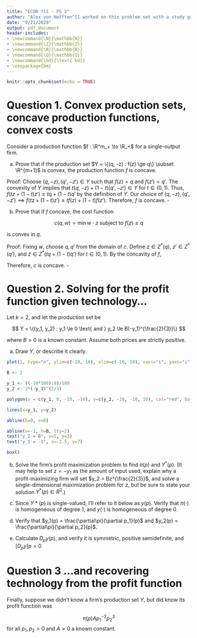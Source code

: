 ```yaml
---
title: "ECON 711 - PS 2"
author: "Alex von Hafften^[I worked on this problem set with a study group of Michael Nattinger, Andrew Smith, Tyler Welch, and Ryan Mather. I also discussed problems with Emily Case, Sarah Bass, and Danny Edgel.]"
date: "9/21/2020"
output: pdf_document
header-includes:
- \newcommand{\N}{\mathbb{N}}
- \newcommand{\Z}{\mathbb{Z}}
- \newcommand{\R}{\mathbb{R}}
- \newcommand{\Q}{\mathbb{Q}}
- \newcommand{\bd}{\text{ bd}}
- \usepackage{bm}
---
```


```r
knitr::opts_chunk$set(echo = TRUE)
```

# Question 1. Convex production sets, concave production functions, convex costs

Consider a production function $f : \R^m_+ \to \R_+$ for a single-output firm.

(a) Prove that if the production set $Y = \{(q, -z) : f(z) \ge q\} \subset \R^{m+1}$ is convex, the production function $f$ is concave.

Proof: Choose $(q, -z), (q', -z') \in Y$ such that $f(z)=q$ and $f(z')=q'$. The convexity of $Y$ implies that $t(q, -z) + (1-t) (q', -z') \in Y$ for $t \in (0, 1)$. Thus, $f(tz + (1-t)z') \ge tq+(1-t)q'$ by the definition of $Y$. Our choice of $(q, -z), (q', -z') \implies f(tz + (1-t)z') \ge tf(z)+(1-t)f(z')$.  Therefore, $f$ is concave. $\square$

(b) Prove that if $f$ concave, the cost function

$$
c(q, w) = \min w \cdot z \text{ subject to } f(z) \ge q
$$

is convex in $q$.

Proof:  Fixing $w$, choose $q, q'$ from the domain of $c$.  Define $z \in Z^*(q)$, $z' \in Z^*(q')$, and $\tilde{z} \in Z^*(tq+(1-t)q')$ for $t \in (0, 1)$.  By the concavity of $f$,

\begin{align*}
\tilde{z} &\le tz+(1-t)z' \\
\implies w\tilde{z} &\le w(tz+(1-t)z') \\
\implies w\tilde{z} &\le twz+(1-t)wz') \\
\implies c(f(\tilde{z}), w) &\le tc(f(z), w)+(1-t)c(f(z'), w) \\
\implies c(tq+(1-t)q', w) &\le tc(q, w)+(1-t)c(q', w)
\end{align*}

Therefore, $c$ is concave. $\square$

\pagebreak

# Question 2. Solving for the profit function given technology...

Let $k=2$, and let the production set be

$$
Y = \{(y_1, y_2) : y_1 \le 0 \text{ and } y_2 \le B(-y_1)^{\frac{2}{3}}\}
$$

where $B > 0$ is a known constant.  Assume both prices are strictly positive.

(a) Draw $Y$, or describe it clearly.

```r
plot(1, type="n", ylim=c(-10, 10), xlim=c(-10, 10), xaxs="i", yaxs="i", xlab="y_1", ylab="y_2", axes = FALSE)

B <- 2

y_1 <- ((-10*100):0)/100
y_2 <- 2*(-y_1)^(2/3)

polygon(x = c(y_1, 0, -10, -10), y=c(y_2, -10, -10, 10), col="red", border = "red")

lines(x=y_1, y=y_2)

abline(h=0, v=0)

abline(v=-1, h=B, lty=2)
text("y_2 = B", x=5, y=3)
text("y_1 = -1", x=-2.5, y=7)

box()

```

(b) Solve the firm's profit maximization problem to find $\pi(p)$ and $Y^*(p)$. (It may help to set $z=-y_1$ as the amount of input used, explain why a profit-maximizing firm will set $y_2 = Bz^{\frac{2}{3}}$, and solve a single-dimensional maximization problem for $z$, but be sure to state your solution $Y^*(p) \in R^2$.)

(c) Since $Y*(p)$ is single-valued, I'll refer to it below as $y(p)$.  Verify that $\pi(\cdot)$ is homogeneous of degree 1, and $y(\cdot)$ is homogeneous of degree 0.

(d) Verify that $y_1(p) = \frac{\partial\pi}{\partial p_1}(p)$ and $y_2(p) = \frac{\partial\pi}{\partial p_2}(p)$.

(e) Calculate $D_p y(p)$, and verify it is symmetric, positive semidefinite, and $[D_p y]p = 0$

\pagebreak

# Question 3 ...and recovering technology from the profit function

Finally, suppose we didn't know a firm's production set $Y$, but did know its profit function was

$$
\pi(p) Ap_1^{-2}p_2^3
$$
for all $p_1, p_2 > 0$ and $A > 0$ a known constant.

